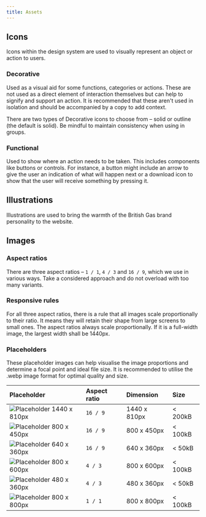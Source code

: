 ```yaml
---
title: Assets
---
```



## Icons

<div class="purpose">
Icons within the design system are used to visually represent an object or action to users.
</div>

### Decorative

Used as a visual aid for some functions, categories or actions. These are not used as a direct element of interaction themselves but can help to signify and support an action. It is recommended that these aren't used in isolation and should be accompanied by a copy to add context.

There are two types of Decorative icons to choose from – solid or outline (the default is solid). Be mindful to maintain consistency when using in groups.

### Functional

Used to show where an action needs to be taken. This includes components like buttons or controls. For instance, a button might include an arrow to give the user an indication of what will happen next or a download icon to show that the user will receive something by pressing it.

<BGIcons />

## Illustrations

Illustrations are used to bring the warmth of the British Gas brand personality to the website.

<BGIllustrations />

## Images

### Aspect ratios

There are three aspect ratios –  `1 / 1`, `4 / 3` and `16 / 9`, which we use in various ways. Take a considered approach and do not overload with too many variants.

### Responsive rules

For all three aspect ratios, there is a rule that all images scale proportionally to their ratio. It means they will retain their shape from large screens to small ones.
The aspect ratios always scale proportionally. If it is a full-width image, the largest width shall be 1440px.

### Placeholders

These placeholder images can help visualise the image proportions and determine a focal point and ideal file size. It is recommended to utilise the .webp image format for optimal quality and size.

| Placeholder | Aspect ratio | Dimension | Size |
| :--- | :--- | :--- | :--- |
| <img src="/placeholder-16x9-1440x810px.jpg" style="max-width: 200px;" alt="Placeholder 1440 x 810px" /> | `16 / 9` | 1440 x 810px | < 200kB |
| <img src="/placeholder-16x9-800x450px.jpg" style="max-width: 200px;" alt="Placeholder 800 x 450px" /> | `16 / 9` | 800 x 450px | < 100kB |
| <img src="/placeholder-16x9-640x360px.jpg" style="max-width: 200px;" alt="Placeholder 640 x 360px" /> | `16 / 9` | 640 x 360px | < 50kB |
| <img src="/placeholder-4x3-800x600px.jpg" style="max-width: 200px;" alt="Placeholder 800 x 600px" /> | `4 / 3`  | 800 x 600px | < 100kB |
| <img src="/placeholder-4x3-480x360px.jpg" style="max-width: 200px;" alt="Placeholder 480 x 360px" /> | `4 / 3` | 480 x 360px |  < 50kB |
| <img src="/placeholder-1x1-800x800px.jpg" style="max-width: 200px;" alt="Placeholder 800 x 800px" /> | `1 / 1` | 800 x 800px | < 100kB |
